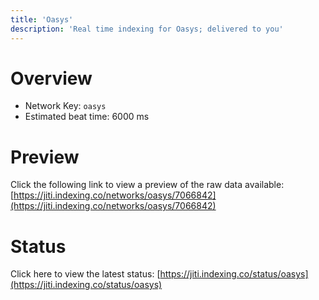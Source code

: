 ```yaml
---
title: 'Oasys'
description: 'Real time indexing for Oasys; delivered to you'
---
```


# Overview
- Network Key: `oasys`
- Estimated beat time: 6000 ms

# Preview
Click the following link to view a preview of the raw data available: [https://jiti.indexing.co/networks/oasys/7066842](https://jiti.indexing.co/networks/oasys/7066842)

# Status
Click here to view the latest status: [https://jiti.indexing.co/status/oasys](https://jiti.indexing.co/status/oasys)
